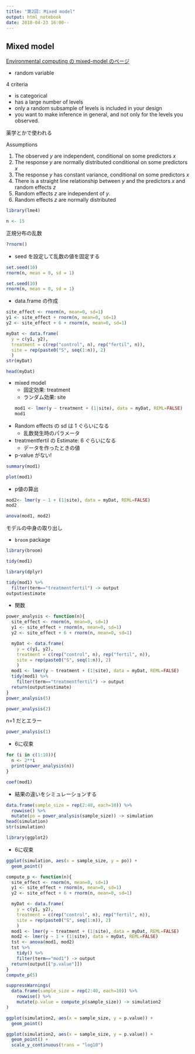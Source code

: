 ```yaml
---
title: "第2回: Mixed model"
output: html_notebook
date: 2018-04-23 16:00--
---
```


## Mixed model

[Environmental computing の mixed-model のページ](http://environmentalcomputing.net/mixed-models/)

* random variable

4 criteria

* is categorical
* has a large number of levels
* only a random subsample of levels is included in your design
* you want to make inference in general, and not only for the levels you observed.


薬学とかで使われる

Assumptions

1. The observed $y$ are independent, conditional on some predictors $x$
1. The response $y$ are normally distributed conditional on some predictors $x$
1. The response $y$ has constant variance, conditional on some predictors $x$
1. There is a straight line relationship between $y$ and the predictors $x$ and random effects $z$
1. Random effects $z$ are independent of $y$.
1. Random effects $z$ are normally distributed

```r
library(lme4)
```

```r
n <- 15
```

正規分布の乱数
```r
?rnorm()
```

* seed を設定して乱数の値を固定する
```r
set.seed(10)
rnorm(n, mean = 0, sd = 1)
```

```r
set.seed(10)
rnorm(n, mean = 0, sd = 1)
```
* data.frame の作成
```r
site_effect <- rnorm(n, mean=0, sd=1)
y1 <- site_effect + rnorm(n, mean=0, sd=1)
y2 <- site_effect + 6 + rnorm(n, mean=0, sd=1)

myDat <- data.frame(
  y = c(y1, y2), 
  treatment = c(rep("control", n), rep("fertil", n)), 
  site = rep(paste0("S", seq(1:n)), 2)
  )
str(myDat)
```
```r
head(myDat)
```

* mixed model
  * 固定効果: treatment
  * ランダム効果: site
```r
mod1 <- lmer(y ~ treatment + (1|site), data = myDat, REML=FALSE)
mod1
```
* Random effects の sd は 1 ぐらいになる
  * 乱数発生時のパラメータ
* treatmentfertil の Estimate: 6 ぐらいになる
  * データを作ったときの値
* p-value がない!

```r
summary(mod1)
```
```r
plot(mod1)
```

* p値の算出

```r
mod2<- lmer(y ~ 1 + (1|site), data = myDat, REML=FALSE)
mod2
```

```r
anova(mod1, mod2)
```

モデルの中身の取り出し

* `broom` package


```r
library(broom)
```


```r
tidy(mod1)
```
```r
library(dplyr)
```
```r
tidy(mod1) %>% 
  filter(term=="treatmentfertil") -> output
output$estimate
```

* 関数

```r
power_analysis <- function(n){
  site_effect <- rnorm(n, mean=0, sd=1)
  y1 <- site_effect + rnorm(n, mean=0, sd=1)
  y2 <- site_effect + 6 + rnorm(n, mean=0, sd=1)

  myDat <- data.frame(
    y = c(y1, y2), 
    treatment = c(rep("control", n), rep("fertil", n)), 
    site = rep(paste0("S", seq(1:n)), 2)
    )
  mod1 <- lmer(y ~ treatment + (1|site), data = myDat, REML=FALSE)
  tidy(mod1) %>% 
    filter(term=="treatmentfertil") -> output
  return(output$estimate)
}
power_analysis(5)
```
```r
power_analysis(2)
```

n=1 だとエラー
```r
power_analysis(1)
```

* 6に収束

```r
for (i in c(1:10)){
  n <- 2**i
  print(power_analysis(n))
}
```

```r
coef(mod1)
```

* 結果の違いをシミュレーションする

```r
data.frame(sample_size = rep(2:40, each=10)) %>% 
  rowwise() %>% 
  mutate(po = power_analysis(sample_size)) -> simulation
head(simulation)
str(simulation)
```

```r
library(ggplot2)
```

* 6に収束
```r
ggplot(simulation, aes(x = sample_size, y = po)) + 
  geom_point()
```

```r
compute_p <- function(n){
  site_effect <- rnorm(n, mean=0, sd=1)
  y1 <- site_effect + rnorm(n, mean=0, sd=1)
  y2 <- site_effect + 6 + rnorm(n, mean=0, sd=1)

  myDat <- data.frame(
    y = c(y1, y2), 
    treatment = c(rep("control", n), rep("fertil", n)), 
    site = rep(paste0("S", seq(1:n)), 2)
    )
  mod1 <- lmer(y ~ treatment + (1|site), data = myDat, REML=FALSE)
  mod2 <- lmer(y ~ 1 + (1|site), data = myDat, REML=FALSE)
  tst <- anova(mod1, mod2)
  tst %>% 
    tidy() %>% 
    filter(term=="mod1") -> output
  return(output[["p.value"]])
}
compute_p(5)
```

```r
suppressWarnings(
  data.frame(sample_size = rep(2:40, each=10)) %>% 
    rowwise() %>% 
    mutate(p.value = compute_p(sample_size)) -> simulation2
) 
```

```r
ggplot(simulation2, aes(x = sample_size, y = p.value)) + 
  geom_point()
```

```r
ggplot(simulation2, aes(x = sample_size, y = p.value)) + 
  geom_point() + 
  scale_y_continuous(trans = "log10")
```
